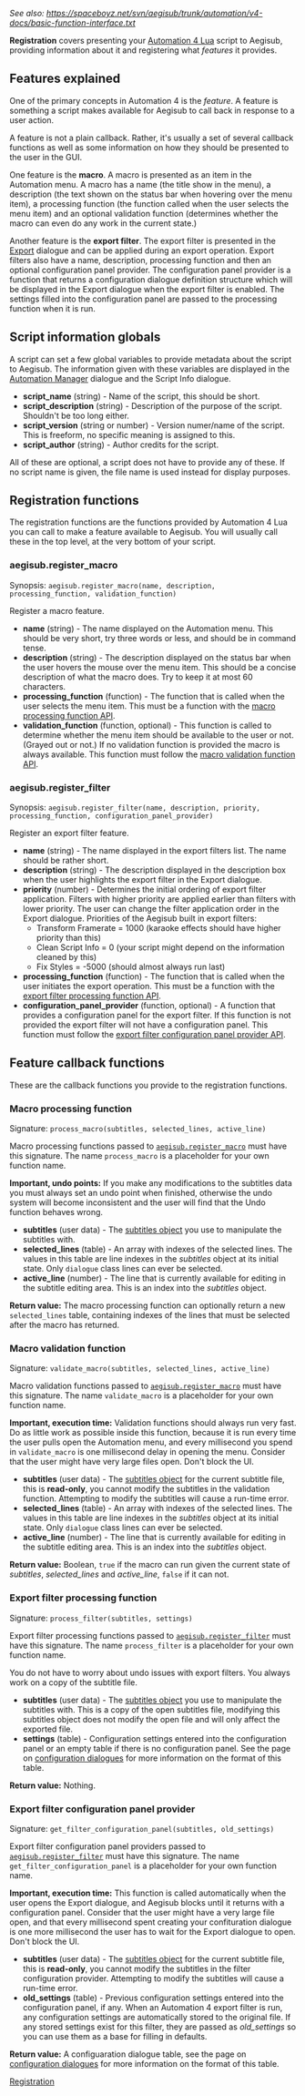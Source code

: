 ''See also: https://spaceboyz.net/svn/aegisub/trunk/automation/v4-docs/basic-function-interface.txt ''

'''Registration''' covers presenting your [[Lua Reference|Automation 4 Lua]] script to Aegisub, providing information about it and registering what ''features'' it provides.

== Features explained ==

One of the primary concepts in Automation 4 is the ''feature''. A feature is something a script makes available for Aegisub to call back in response to a user action.

A feature is not a plain callback. Rather, it's usually a set of several callback functions as well as some information on how they should be presented to the user in the GUI.

One feature is the '''macro'''. A macro is presented as an item in the Automation menu. A macro has a name (the title show in the menu), a description (the text shown on the status bar when hovering over the menu item), a processing function (the function called when the user selects the menu item) and an optional validation function (determines whether the macro can even do any work in the current state.)

Another feature is the '''export filter'''. The export filter is presented in the [[Exporting|Export]] dialogue and can be applied during an export operation. Export filters also have a name, description, processing function and then an optional configuration panel provider. The configuration panel provider is a function that returns a configuration dialogue definition structure which will be displayed in the Export dialogue when the export filter is enabled. The settings filled into the configuration panel are passed to the processing function when it is run.

== Script information globals ==

A script can set a few global variables to provide metadata about the script to Aegisub. The information given with these variables are displayed in the [[Automation Manager]] dialogue and the Script Info dialogue.

* '''script_name''' (string) - Name of the script, this should be short.
* '''script_description''' (string) - Description of the purpose of the script. Shouldn't be too long either.
* '''script_version''' (string or number) - Version numer/name of the script. This is freeform, no specific meaning is assigned to this.
* '''script_author''' (string) - Author credits for the script.

All of these are optional, a script does not have to provide any of these. If no script name is given, the file name is used instead for display purposes.

== Registration functions ==

The registration functions are the functions provided by Automation 4 Lua you can call to make a feature available to Aegisub. You will usually call these in the top level, at the very bottom of your script.

=== aegisub.register_macro ===

Synopsis: <code>aegisub.register_macro(name, description, processing_function, validation_function)</code>

Register a macro feature.

* '''name''' (string) - The name displayed on the Automation menu. This should be very short, try three words or less, and should be in command tense.
* '''description''' (string) - The description displayed on the status bar when the user hovers the mouse over the menu item. This should be a concise description of what the macro does. Try to keep it at most 60 characters.
* '''processing_function''' (function) - The function that is called when the user selects the menu item. This must be a function with the [[#Macro processing function|macro processing function API]].
* '''validation_function''' (function, optional) - This function is called to determine whether the menu item should be available to the user or not. (Grayed out or not.) If no validation function is provided the macro is always available. This function must follow the [[#Macro validation function|macro validation function API]].

=== aegisub.register_filter ===

Synopsis: <code>aegisub.register_filter(name, description, priority, processing_function, configuration_panel_provider)</code>

Register an export filter feature.

* '''name''' (string) - The name displayed in the export filters list. The name should be rather short.
* '''description''' (string) - The description displayed in the description box when the user highlights the export filter in the Export dialogue.
* '''priority''' (number) - Determines the initial ordering of export filter application. Filters with higher priority are applied earlier than filters with lower priority. The user can change the filter application order in the Export dialogue. Priorities of the Aegisub built in export filters:
** Transform Framerate = 1000 (karaoke effects should have higher priority than this)
** Clean Script Info = 0 (your script might depend on the information cleaned by this)
** Fix Styles = -5000 (should almost always run last)
* '''processing_function''' (function) - The function that is called when the user initiates the export operation. This must be a function with the [[#Export filter processing function|export filter processing function API]].
* '''configuration_panel_provider''' (function, optional) - A function that provides a configuration panel for the export filter. If this function is not provided the export filter will not have a configuration panel. This function must follow the [[#Export filter configuration panel provider|export filter configuration panel provider API]].

== Feature callback functions ==

These are the callback functions you provide to the registration functions.

=== Macro processing function ===

Signature: <code>process_macro(subtitles, selected_lines, active_line)</code>

Macro processing functions passed to <code>[[#aegisub.register_macro|aegisub.register_macro]]</code> must have this signature. The name <code>process_macro</code> is a placeholder for your own function name.

'''Important, undo points:''' If you make any modifications to the subtitles data you must always set an undo point when finished, otherwise the undo system will become inconsistent and the user will find that the Undo function behaves wrong.

* '''subtitles''' (user data) - The [[Automation 4 Lua Subtitle file interface|subtitles object]] you use to manipulate the subtitles with.
* '''selected_lines''' (table) - An array with indexes of the selected lines. The values in this table are line indexes in the ''subtitles'' object at its initial state. Only <tt>dialogue</tt> class lines can ever be selected.
* '''active_line''' (number) - The line that is currently available for editing in the subtitle editing area. This is an index into the ''subtitles'' object.

'''Return value:''' The macro processing function can optionally return a new <code>selected_lines</code> table, containing indexes of the lines that must be selected after the macro has returned.

=== Macro validation function ===

Signature: <code>validate_macro(subtitles, selected_lines, active_line)</code>

Macro validation functions passed to <code>[[#aegisub.register_macro|aegisub.register_macro]]</code> must have this signature. The name <code>validate_macro</code> is a placeholder for your own function name.

'''Important, execution time:''' Validation functions should always run very fast. Do as little work as possible inside this function, because it is run every time the user pulls open the Automation menu, and every millisecond you spend in <code>validate_macro</code> is one millisecond delay in opening the menu. Consider that the user might have very large files open. Don't block the UI.

* '''subtitles''' (user data) - The [[Automation 4 Lua Subtitle file interface|subtitles object]] for the current subtitle file, this is '''read-only''', you cannot modify the subtitles in the validation function. Attempting to modify the subtitles will cause a run-time error.
* '''selected_lines''' (table) - An array with indexes of the selected lines. The values in this table are line indexes in the ''subtitles'' object at its initial state. Only <tt>dialogue</tt> class lines can ever be selected.
* '''active_line''' (number) - The line that is currently available for editing in the subtitle editing area. This is an index into the ''subtitles'' object.

'''Return value:''' Boolean, <code>true</code> if the macro can run given the current state of ''subtitles'', ''selected_lines'' and ''active_line'', <code>false</code> if it can not.

=== Export filter processing function ===

Signature: <code>process_filter(subtitles, settings)</code>

Export filter processing functions passed to <code>[[#aegisub.register_filter|aegisub.register_filter]]</code> must have this signature. The name <code>process_filter</code> is a placeholder for your own function name.

You do not have to worry about undo issues with export filters. You always work on a copy of the subtitle file.

* '''subtitles''' (user data) - The [[Automation 4 Lua Subtitle file interface|subtitles object]] you use to manipulate the subtitles with. This is a copy of the open subtitles file, modifying this subtitles object does not modify the open file and will only affect the exported file.
* '''settings''' (table) - Configuration settings entered into the configuration panel or an empty table if there is no configuration panel. See the page on [[Automation 4 Lua Configuration dialogues|configuration dialogues]] for more information on the format of this table.

'''Return value:''' Nothing.

=== Export filter configuration panel provider ===

Signature: <code>get_filter_configuration_panel(subtitles, old_settings)</code>

Export filter configuration panel providers passed to <code>[[#aegisub.register_filter|aegisub.register_filter]]</code> must have this signature. The name <code>get_filter_configuration_panel</code> is a placeholder for your own function name.

'''Important, execution time:''' This function is called automatically when the user opens the Export dialogue, and Aegisub blocks until it returns with a configuration panel. Consider that the user might have a very large file open, and that every millisecond spent creating your confituration dialogue is one more millisecond the user has to wait for the Export dialogue to open. Don't block the UI.

* '''subtitles''' (user data) - The [[Automation 4 Lua Subtitle file interface|subtitles object]] for the current subtitle file, this is '''read-only''', you cannot modify the subtitles in the filter configuration provider. Attempting to modify the subtitles will cause a run-time error.
* '''old_settings''' (table) - Previous configuration settings entered into the configuration panel, if any. When an Automation 4 export filter is run, any configuration settings are automatically stored to the original file. If any stored settings exist for this filter, they are passed as ''old_settings'' so you can use them as a base for filling in defaults.

'''Return value:''' A configuaration dialogue table, see the page on [[Automation 4 Lua Configuration dialogues|configuration dialogues]] for more information on the format of this table.


[[Category:Lua Reference|Registration]]